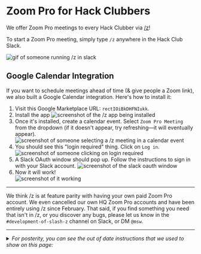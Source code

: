 
# Zoom Pro for Hack Clubbers

We offer Zoom Pro meetings to every Hack Clubber via <a href="https://js-slash-z.hackclub.com/">/z</a>!

To start a Zoom Pro meeting, simply type `/z` anywhere in the Hack Club Slack.

![gif of someone running /z in slack](https://cloud-grl3n7i0e-hack-club-bot.vercel.app/0z-demo.gif)

## Google Calendar Integration

If you want to schedule meetings ahead of time (& give people a Zoom link), we also built a Google Calendar integration. Here's how to install it:

1. Visit this Google Marketplace URL: <Code>rectIOiBkDHFNIukk</Code>.
2. Install the app
   ![screenshot of the /z app being installed](https://cloud-roeyr4i1n-hack-club-bot.vercel.app/0screen_shot_2021-04-14_at_11.59.54_am.png)
3. Once it's installed, create a calendar event. Select `Zoom Pro Meeting` from the dropdown (if it doesn't appear, try refreshing—it will eventually appear).
   ![screenshot of someone selecting a /z meeting in a calendar event](https://cloud-roeyr4i1n-hack-club-bot.vercel.app/2screen_shot_2021-04-14_at_12.03.28_pm.png)
4. You should see this "login required" thing. Click on `Log in`. <br/>
   ![screenshot of someone clicking on login required](https://cloud-roeyr4i1n-hack-club-bot.vercel.app/3screen_shot_2021-04-14_at_12.03.38_pm.png)
5. A Slack OAuth window should pop up. Follow the instructions to sign in with your Slack account.
   ![screenshot of the slack oauth window](https://cloud-roeyr4i1n-hack-club-bot.vercel.app/4screen_shot_2021-04-14_at_12.04.06_pm.png)
6. Now it will work! <br/>
   ![screenshot of it working](https://cloud-9zgxl6zn4-hack-club-bot.vercel.app/2screen_shot_2021-02-23_at_11.05.02_am.png)

---

We think /z is at feature parity with having your own paid Zoom Pro account. We even cancelled our own HQ Zoom Pro accounts and have been entirely using /z since February. That said, if you find something you need that isn't in /z, or you discover any bugs, please let us know in the `#development-of-slash-z` channel on Slack, or DM `@msw`.

---

<details>
<summary>
  <i>For posterity, you can see the out of date instructions that we used to show on this page:</i>
</summary>

**HQ is buying a Zoom Pro account for every Hack Club this semester.**

_Note: We're only paying for Zoom Pro accounts through the end of this semester. We're developing `/z` and once it reaches the point where we're using it instead of our Zoom Pro accounts at HQ, we intend to switch all clubs to it._

_`/z` in beta is currently available to use by anyone - both leaders and members - but for now full Zoom Pro accounts still have more features._

This is only available to your club’s point of contact; the point of contact then can create meetings for the club. If you’re not sure if you’re the point of contact, running the command will let you know who that this. If the point of contact is the wrong leader, reach out to @matthew or @msw.

## How to redeem

1. Sign into the Hack Club Slack
2. Type `/get zoom pro`
3. Accept your email invite & sign up
4. Have fun!

</details>

